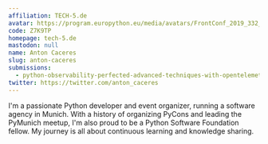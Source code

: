 ```yaml
---
affiliation: TECH-5.de
avatar: https://program.europython.eu/media/avatars/FrontConf_2019_332_mE4uO83.jpg
code: Z7K9TP
homepage: tech-5.de
mastodon: null
name: Anton Caceres
slug: anton-caceres
submissions:
  - python-observability-perfected-advanced-techniques-with-opentelemetry
twitter: https://twitter.com/anton_caceres
---
```


I'm a passionate Python developer and event organizer, running a software agency
in Munich. With a history of organizing PyCons and leading the PyMunich meetup,
I'm also proud to be a Python Software Foundation fellow. My journey is all
about continuous learning and knowledge sharing.
